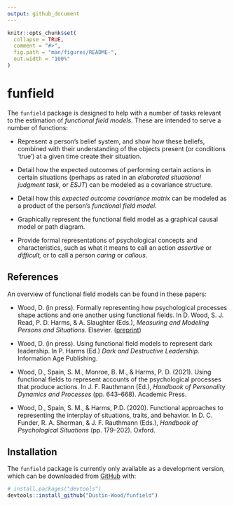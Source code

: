 ```yaml
---
output: github_document
---
```


<!-- README.md is generated from README.Rmd. Please edit that file -->

```r
knitr::opts_chunk$set(
  collapse = TRUE,
  comment = "#>",
  fig.path = "man/figures/README-",
  out.width = "100%"
)
```

# funfield

<!-- badges: start -->

<!-- badges: end -->

The `funfield` package is designed to help with a number of tasks relevant to the estimation of *functional field models*. These are intended to serve a number of functions:

-   Represent a person's belief system, and show how these beliefs, combined with their understanding of the objects present (or conditions 'true') at a given time create their situation.

-   Detail how the expected outcomes of performing certain actions in certain situations (perhaps as rated in an *elaborated situational judgment task,* or *ESJT*) can be modeled as a covariance structure.

-   Detail how this *expected outcome covariance matrix* can be modeled as a product of the person's *functional field model*.

-   Graphically represent the functional field model as a graphical causal model or path diagram.

-   Provide formal representations of psychological concepts and characteristics, such as what it means to call an action *assertive* or *difficult,* or to call a person *caring* or *callous*.

## References

An overview of functional field models can be found in these papers:

-   Wood, D. (in press). Formally representing how psychological processes shape actions and one another using functional fields. In D. Wood, S. J. Read, P. D. Harms, & A. Slaughter (Eds.), *Measuring and Modeling Persons and Situations.* Elsevier. ([preprint](https://psyarxiv.com/nj3wf/))

-   Wood, D. (in press). Using functional field models to represent dark leadership. In P. Harms (Ed.) *Dark and Destructive Leadership*. Information Age Publishing.

-   Wood, D., Spain, S. M., Monroe, B. M., & Harms, P. D. (2021). Using functional fields to represent accounts of the psychological processes that produce actions. In J. F. Rauthmann (Ed.), *Handbook of Personality Dynamics and Processes* (pp. 643–668). Academic Press.

-   Wood, D., Spain, S. M., & Harms, P.D. (2020). Functional approaches to representing the interplay of situations, traits, and behavior. In D. C. Funder, R. A. Sherman, & J. F. Rauthmann (Eds.), *Handbook of Psychological Situations* (pp. 179–202). Oxford.

## Installation

The `funfield` package is currently only available as a development version, which can be downloaded from [GitHub](https://github.com/) with:

``` r
# install.packages("devtools")
devtools::install_github("Dustin-Wood/funfield")
```

